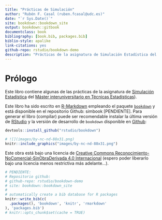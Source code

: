 ```yaml
--- 
title: "Prácticas de Simulación"
author: "Rubén F. Casal (ruben.fcasal@udc.es)"
date: "`r Sys.Date()`"
site: bookdown::bookdown_site
output: bookdown::gitbook
documentclass: book
bibliography: [book.bib, packages.bib]
biblio-style: apalike
link-citations: yes
github-repo: rstudio/bookdown-demo
description: "Prácticas de la asignatura de Simulación Estadística del Máster en Técnicas Estadísticas."
---
```


# Prólogo {-}

Este libro contiene algunas de las prácticas de la asignatura de [Simulación Estadística](http://eio.usc.es/pub/mte/index.php?option=com_content&view=article&id=19&Itemid=51&idm=13&a%C3%B1o=2017) del [Máster interuniversitario en Técnicas Estadísticas](http://eio.usc.es/pub/mte)).

Este libro ha sido escrito en [R-Markdown](http://rmarkdown.rstudio.com) empleando el paquete [`bookdown`](https://bookdown.org/yihui/bookdown/) y está disponible en el repositorio Github: simbook [PENDIENTE]. Para generar el libro (compilar) puede ser recomendable instalar la última versión de [RStudio]((https://www.rstudio.com/products/rstudio/download/)) y la versión de desarrollo de `bookdown` disponible en [Github](https://github.com/rstudio/bookdown):

```r
devtools::install_github("rstudio/bookdown")
```


```r
# ![](images/by-nc-nd-88x31.png)
knitr::include_graphics("images/by-nc-nd-88x31.png")
```

Este obra está bajo una licencia de [Creative Commons Reconocimiento-NoComercial-SinObraDerivada 4.0 Internacional](https://creativecommons.org/licenses/by-nc-nd/4.0/deed.es_ES) 
(espero poder liberarlo bajo una licencia menos restrictiva más adelante...).

```r
# PENDIENTE:
# Repositorio github:
# github-repo: rstudio/bookdown-demo
# site: bookdown::bookdown_site
#
# automatically create a bib database for R packages
knitr::write_bib(c(
  .packages(), 'bookdown', 'knitr', 'rmarkdown'
), 'packages.bib')
# knitr::opts_chunk$set(cache = TRUE)
```
